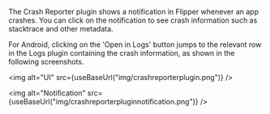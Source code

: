
The Crash Reporter plugin shows a notification in Flipper whenever an app crashes. You can click on the notification to see crash information such as stacktrace and other metadata.

For Android, clicking on the 'Open in Logs' button jumps to the relevant row in the Logs plugin containing the crash information, as shown in the following screenshots.

<img alt="UI" src={useBaseUrl("img/crashreporterplugin.png")} />

<img alt="Notification" src={useBaseUrl("img/crashreporterpluginnotification.png")} />
